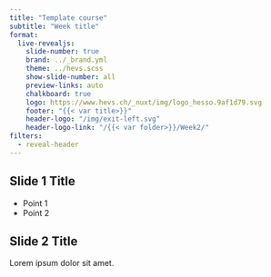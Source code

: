 ```yaml
---
title: "Template course"
subtitle: "Week title"
format:
  live-revealjs:
    slide-number: true
    brand: ../_brand.yml
    theme: ../hevs.scss
    show-slide-number: all
    preview-links: auto
    chalkboard: true
    logo: https://www.hevs.ch/_nuxt/img/logo_hesso.9af1d79.svg
    footer: "{{< var title>}}"
    header-logo: "/img/exit-left.svg"
    header-logo-link: "/{{< var folder>}}/Week2/"
filters:
  - reveal-header
---
```


## Slide 1 Title

- Point 1
- Point 2

## Slide 2 Title

Lorem ipsum dolor sit amet.

